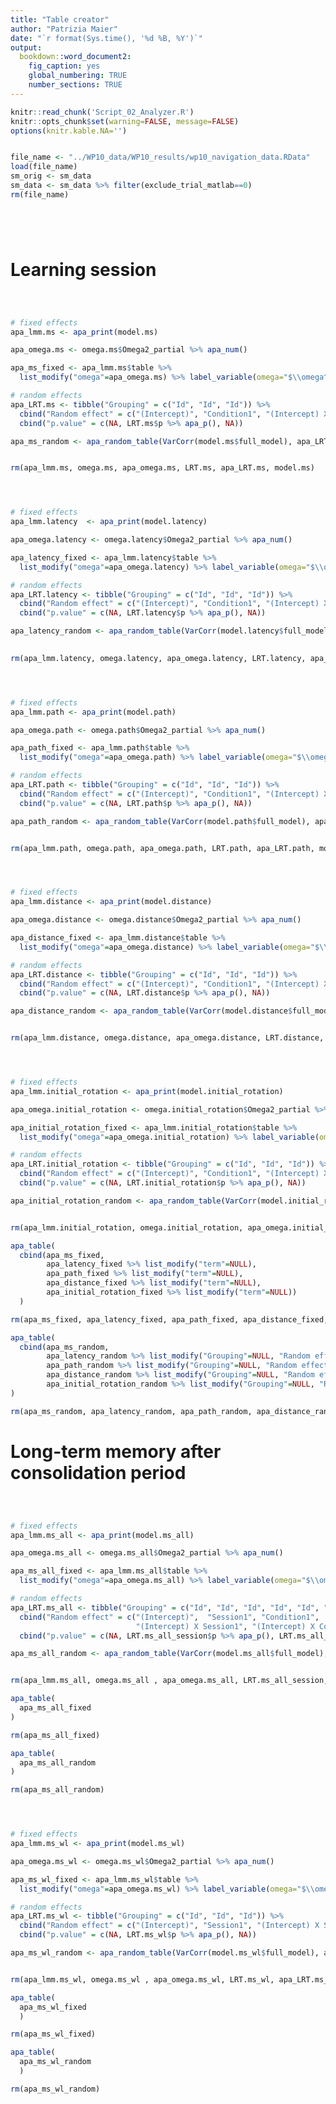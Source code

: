 ```yaml
---
title: "Table creator"
author: "Patrizia Maier"
date: "`r format(Sys.time(), '%d %B, %Y')`"
output: 
  bookdown::word_document2:
    fig_caption: yes
    global_numbering: TRUE
    number_sections: TRUE
---
```


```r

knitr::read_chunk('Script_02_Analyzer.R')
knitr::opts_chunk$set(warning=FALSE, message=FALSE) 
options(knitr.kable.NA='')
```

```r
```

```r
file_name <- "../WP10_data/WP10_results/wp10_navigation_data.RData"
load(file_name)
sm_orig <- sm_data 
sm_data <- sm_data %>% filter(exclude_trial_matlab==0)
rm(file_name)
```

```r
```

```r
```

```r
```

```r
```

# Learning session

```r
```

```r
```

```r
```

```r

# fixed effects
apa_lmm.ms <- apa_print(model.ms)

apa_omega.ms <- omega.ms$Omega2_partial %>% apa_num()

apa_ms_fixed <- apa_lmm.ms$table %>% 
  list_modify("omega"=apa_omega.ms) %>% label_variable(omega="$\\omega^2$")

# random effects
apa_LRT.ms <- tibble("Grouping" = c("Id", "Id", "Id")) %>% 
  cbind("Random effect" = c("(Intercept)", "Condition1", "(Intercept) X Condition1")) %>% 
  cbind("p.value" = c(NA, LRT.ms$p %>% apa_p(), NA)) 

apa_ms_random <- apa_random_table(VarCorr(model.ms$full_model), apa_LRT.ms) 


rm(apa_lmm.ms, omega.ms, apa_omega.ms, LRT.ms, apa_LRT.ms, model.ms)
```

```r
```

```r
```

```r
```

```r

# fixed effects 
apa_lmm.latency  <- apa_print(model.latency)

apa_omega.latency <- omega.latency$Omega2_partial %>% apa_num()

apa_latency_fixed <- apa_lmm.latency$table %>% 
  list_modify("omega"=apa_omega.latency) %>% label_variable(omega="$\\omega^2$")

# random effects
apa_LRT.latency <- tibble("Grouping" = c("Id", "Id", "Id")) %>% 
  cbind("Random effect" = c("(Intercept)", "Condition1", "(Intercept) X Condition1")) %>% 
  cbind("p.value" = c(NA, LRT.latency$p %>% apa_p(), NA)) 

apa_latency_random <- apa_random_table(VarCorr(model.latency$full_model), apa_LRT.latency)
  

rm(apa_lmm.latency, omega.latency, apa_omega.latency, LRT.latency, apa_LRT.latency, model.latency)
```

```r
```

```r
```

```r
```

```r

# fixed effects 
apa_lmm.path <- apa_print(model.path)

apa_omega.path <- omega.path$Omega2_partial %>% apa_num()

apa_path_fixed <- apa_lmm.path$table %>% 
  list_modify("omega"=apa_omega.path) %>% label_variable(omega="$\\omega^2$")

# random effects
apa_LRT.path <- tibble("Grouping" = c("Id", "Id", "Id")) %>% 
  cbind("Random effect" = c("(Intercept)", "Condition1", "(Intercept) X Condition1")) %>% 
  cbind("p.value" = c(NA, LRT.path$p %>% apa_p(), NA)) 

apa_path_random <- apa_random_table(VarCorr(model.path$full_model), apa_LRT.path) 


rm(apa_lmm.path, omega.path, apa_omega.path, LRT.path, apa_LRT.path, model.path)
```

```r
```

```r
```

```r
```

```r

# fixed effects 
apa_lmm.distance <- apa_print(model.distance)

apa_omega.distance <- omega.distance$Omega2_partial %>% apa_num()

apa_distance_fixed <- apa_lmm.distance$table %>% 
  list_modify("omega"=apa_omega.distance) %>% label_variable(omega="$\\omega^2$")

# random effects
apa_LRT.distance <- tibble("Grouping" = c("Id", "Id", "Id")) %>% 
  cbind("Random effect" = c("(Intercept)", "Condition1", "(Intercept) X Condition1")) %>% 
  cbind("p.value" = c(NA, LRT.distance$p %>% apa_p(), NA)) 

apa_distance_random <- apa_random_table(VarCorr(model.distance$full_model), apa_LRT.distance) 


rm(apa_lmm.distance, omega.distance, apa_omega.distance, LRT.distance, apa_LRT.distance, model.distance)
```

```r
```

```r
```

```r
```

```r

# fixed effects
apa_lmm.initial_rotation <- apa_print(model.initial_rotation)

apa_omega.initial_rotation <- omega.initial_rotation$Omega2_partial %>% apa_num()

apa_initial_rotation_fixed <- apa_lmm.initial_rotation$table %>% 
  list_modify("omega"=apa_omega.initial_rotation) %>% label_variable(omega="$\\omega^2$")

# random effects
apa_LRT.initial_rotation <- tibble("Grouping" = c("Id", "Id", "Id")) %>% 
  cbind("Random effect" = c("(Intercept)", "Condition1", "(Intercept) X Condition1")) %>% 
  cbind("p.value" = c(NA, LRT.initial_rotation$p %>% apa_p(), NA)) 

apa_initial_rotation_random <- apa_random_table(VarCorr(model.initial_rotation$full_model), apa_LRT.initial_rotation) 


rm(apa_lmm.initial_rotation, omega.initial_rotation, apa_omega.initial_rotation, LRT.initial_rotation, apa_LRT.initial_rotation, model.initial_rotation)
```

```r
apa_table(
  cbind(apa_ms_fixed, 
        apa_latency_fixed %>% list_modify("term"=NULL), 
        apa_path_fixed %>% list_modify("term"=NULL), 
        apa_distance_fixed %>% list_modify("term"=NULL), 
        apa_initial_rotation_fixed %>% list_modify("term"=NULL))
  )

rm(apa_ms_fixed, apa_latency_fixed, apa_path_fixed, apa_distance_fixed, apa_initial_rotation_fixed)
```

\newpage

```r
apa_table(
  cbind(apa_ms_random,
        apa_latency_random %>% list_modify("Grouping"=NULL, "Random effect"=NULL),
        apa_path_random %>% list_modify("Grouping"=NULL, "Random effect"=NULL),
        apa_distance_random %>% list_modify("Grouping"=NULL, "Random effect"=NULL),
        apa_initial_rotation_random %>% list_modify("Grouping"=NULL, "Random effect"=NULL))
)

rm(apa_ms_random, apa_latency_random, apa_path_random, apa_distance_random, apa_initial_rotation_random)
```

\newpage

# Long-term memory after consolidation period 

```r
```

```r
```

```r
```

```r

# fixed effects 
apa_lmm.ms_all <- apa_print(model.ms_all)

apa_omega.ms_all <- omega.ms_all$Omega2_partial %>% apa_num()

apa_ms_all_fixed <- apa_lmm.ms_all$table %>% 
  list_modify("omega"=apa_omega.ms_all) %>% label_variable(omega="$\\omega^2$")

# random effects
apa_LRT.ms_all <- tibble("Grouping" = c("Id", "Id", "Id", "Id", "Id", "Id")) %>% 
  cbind("Random effect" = c("(Intercept)",  "Session1", "Condition1", 
                            "(Intercept) X Session1", "(Intercept) X Condition1", "Session1 X Condition1")) %>% 
  cbind("p.value" = c(NA, LRT.ms_all_session$p %>% apa_p(), LRT.ms_all_condition$p %>% apa_p(), NA, NA, NA)) 

apa_ms_all_random <- apa_random_table(VarCorr(model.ms_all$full_model), apa_LRT.ms_all) 


rm(apa_lmm.ms_all, omega.ms_all , apa_omega.ms_all, LRT.ms_all_session, LRT.ms_all_condition, apa_LRT.ms_all, model.ms_all)
```

```r
apa_table(
  apa_ms_all_fixed
)

rm(apa_ms_all_fixed)
```

```r
apa_table(
  apa_ms_all_random
)

rm(apa_ms_all_random)
```

\newpage

```r
```

```r
```

```r
```

```r

# fixed effects 
apa_lmm.ms_wl <- apa_print(model.ms_wl)

apa_omega.ms_wl <- omega.ms_wl$Omega2_partial %>% apa_num()

apa_ms_wl_fixed <- apa_lmm.ms_wl$table %>% 
  list_modify("omega"=apa_omega.ms_wl) %>% label_variable(omega="$\\omega^2$")

# random effects 
apa_LRT.ms_wl <- tibble("Grouping" = c("Id", "Id", "Id")) %>% 
  cbind("Random effect" = c("(Intercept)", "Session1", "(Intercept) X Session1")) %>% 
  cbind("p.value" = c(NA, LRT.ms_wl$p %>% apa_p(), NA)) 

apa_ms_wl_random <- apa_random_table(VarCorr(model.ms_wl$full_model), apa_LRT.ms_wl) 


rm(apa_lmm.ms_wl, omega.ms_wl , apa_omega.ms_wl, LRT.ms_wl, apa_LRT.ms_wl, model.ms_wl)
```

```r
apa_table(
  apa_ms_wl_fixed
  )

rm(apa_ms_wl_fixed)
```

```r
apa_table(
  apa_ms_wl_random
  )

rm(apa_ms_wl_random)
```

